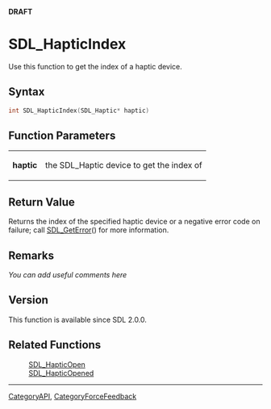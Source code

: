 <span color="red">'''DRAFT'''</span>

= SDL_HapticIndex =
Use this function to get the index of a haptic device.


== Syntax ==
<syntaxhighlight lang='c++'>
int SDL_HapticIndex(SDL_Haptic* haptic)
</syntaxhighlight>

== Function Parameters ==
{|
|'''haptic'''
|the SDL_Haptic device to get the index of <!-- query--> 
|}

== Return Value ==
Returns the index of the specified haptic device or a negative error code on failure; call [[SDL_GetError]]() for more information.

== Remarks ==
''You can add useful comments here''

== Version ==
This function is available since SDL 2.0.0.

== Related Functions ==
:[[SDL_HapticOpen]]
:[[SDL_HapticOpened]]

----
[[CategoryAPI]], [[CategoryForceFeedback]]
